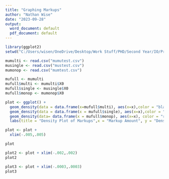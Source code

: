```yaml
---
title: "Graphing Markups"
author: "Nathan Wise"
date: "2023-09-28"
output:
  word_document: default
  pdf_document: default
---
```

```r
library(ggplot2)
setwd("C:/Users/wisen/OneDrive/Desktop/Work Stuff/PHD/Second Year/IO/Project/Markups")

mumulti <- read.csv("mumutest.csv")
musingle <- read.csv("mustest.csv")
mumonop <- read.csv("mumtest.csv")

mufull <- mumulti
mufull$multi <- mumulti$X0
mufull$single <- musingle$X0
mufull$monop <- mumonop$X0

plot <- ggplot() +
  geom_density(data = data.frame(x=mufull$multi), aes(x=x),color = "black") +
  geom_density(data = data.frame(x = mufull$single), aes(x=x),color = "blue") + 
  geom_density(data= data.frame(x = mufull$monop), aes(x=x), color = "red") +
  labs(title = "Density Plot of Markups",x = "Markup Amount", y = "Density")

plot <- plot + 
  xlim(-.005,.005)

plot

plot2 <- plot + xlim(-.002,.002)
plot2

plot3 <- plot + xlim(-.0003,.0003)
plot3
```

